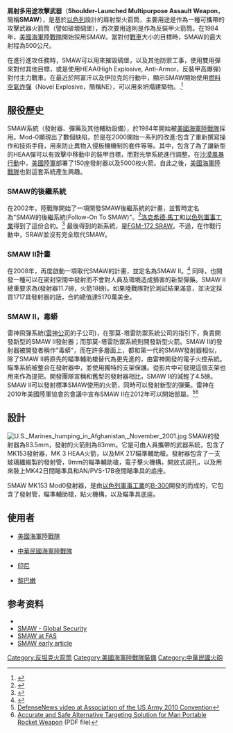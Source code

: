 {{NoteTA
|G1=Military
|G2=長度單位
|G3=Firearms
}}
{{Infobox Weapon
|name= 肩射多用途攻擊武器（'''SMAW'''）
|image= Image:Shoulder-launched Multipurpose Assault Weapon.jpg
|image_size= 300px
|caption= [[美國海軍陸戰隊|美國海軍陸戰隊]]員正在使用SMAW
|origin= {{flag|United States}}
|type= 多用途（反防禦工事、反裝甲）
<!-- Type selection -->
|is_ranged=yes
|is_explosive=yes
<!-- Service history -->
|service= 1984年—
|used_by=
|wars= [[波斯灣戰爭|波斯灣戰爭]]<br>[[阿富汗戰爭_(2001年)|阿富汗戰爭 (2001年)]]<br>[[伊拉克戰爭|伊拉克戰爭]]
<!-- Production history -->
|designer= [[以色列軍事工業|以色列軍事工業]]
|design_date=
|manufacturer= 塔雷防衛系統（Talley Defense Systems）
|unit_cost=
|production_date=
|number= 
|variants= 
<!-- General specifications -->
|weight= 7.69公斤（16.92磅）
|length= 760毫米（29.92吋）
|part_length= 
|width=
|height=
|crew= 2名
<!-- Ranged weapon specifications --> 
|cartridge= 
|caliber= 83.5毫米（火箭本體83毫米）
|action= 
|mode= 單發
|velocity= 220米／秒
|range= 500米
|max_effective_range= 500米（使用HEAA）
|feed= 後膛裝填
|sights= 覘孔（250米）、光學瞄準具（3.8×倍率）、[[夜視鏡|夜視鏡]]
<!-- Explosive specifications --> 
|diameter= 
|filling=
|filling_weight=
|detonation=
|yield=
}}
{{externalimage
|topic=SMAW
|width=
|align=right
|image1=[http://i16.photobucket.com/albums/b24/hybenamon/LAND/INFANTRY/B300%20and%20SMAW/Smaw002.jpg The first photos of the concept SMAW released by the US Navy - left side]
|image2=[http://i16.photobucket.com/albums/b24/hybenamon/LAND/INFANTRY/B300%20and%20SMAW/Smaw001.jpg The first photos of the concept SMAW released by the US Navy - right side]
|image3=[http://i16.photobucket.com/albums/b24/hybenamon/LAND/INFANTRY/B300%20and%20SMAW/SMAWSYSTEMFEATURES.jpg Major Components of the SMAW]
|image4=[http://i16.photobucket.com/albums/b24/hybenamon/LAND/INFANTRY/B300%20and%20SMAW/SMAWEARTH.jpg Effect of SMAW HEDP warhead on earthen bunker]
}}
'''肩射多用途攻擊武器'''（'''Shoulder-Launched Multipurpose Assault Weapon'''，簡稱'''SMAW'''），是基於[[以色列|以色列]]設計的肩射型火箭筒，主要用途是作為一種可攜帶的攻擊武器火箭筒（譬如破壞碉堡），而次要用途則是作為反裝甲火箭筒。在1984年，[[美國海軍陸戰隊|美國海軍陸戰隊]]開始採用SMAW。當對付[[戰車|戰車]]大小的目標時，SMAW的最大射程為500公尺。

在進行進攻任務時，SMAW可以用來摧毀碉堡，以及其他防禦工事，使用雙用彈來對付其他目標，或是使用HEAA(High Explosive, Anti-Armor，反裝甲高爆彈)對付主力戰車。在最近於阿富汗以及伊拉克的行動中，顯示SMAW開始使用[[燃料空氣炸彈|燃料空氣炸彈]]（Novel Explosive，簡稱NE），可以用來坍塌建築物。.<ref>{{Cite web |url=http://www.globalsecurity.org/military/systems/ground/smaw-ne.htm |title=GlobalSecurity.org |access-date=2011-12-13 |archive-date=2021-04-29 |archive-url=https://web.archive.org/web/20210429143448/https://www.globalsecurity.org/military/systems/ground/smaw-ne.htm |dead-url=no }}</ref>

==服役歷史==
SMAW系統（發射器、彈藥及其他輔助設備），於1984年開始被[[美國海軍陸戰隊|美國海軍陸戰隊]]採用。Mod-0顯現出了數個缺陷，於是在2000開始一系列的改進:包含了重新撰寫操作和技術手冊，用來防止異物入侵板機機制的套件等等。其中，包含了為了讓新型的HEAA彈可以有效擊中移動中的裝甲目標，而對光學系統進行調整。在[[沙漠風暴行動|沙漠風暴行動]]中，[[美國陸軍|美國陸軍]]部署了150座發射器以及5000枚火箭。自此之後，[[美國海軍陸戰隊|美國海軍陸戰隊]]也對這套系統產生興趣。

===SMAW的後繼系統===

在2002年，陸戰隊開始了一項開發SMAW後繼系統的計畫，並暫時定名為"SMAW的後繼系統(Follow-On To SMAW)"。<ref>{{cite web|url=http://www.globalsecurity.org/military/systems/ground/fots.htm|title=Follow-On To SMAW (FOTS) - Global Security|access-date=2011-12-13|archive-date=2021-04-17|archive-url=https://web.archive.org/web/20210417192007/https://www.globalsecurity.org/military/systems/ground/fots.htm|dead-url=no}}</ref>[[洛克希德·馬丁|洛克希德·馬丁]]和[[以色列軍事工業|以色列軍事工業]]得到了這份合約。<ref>{{cite web |url=http://www.lockheedmartin.com/news/press_releases/2003/LockheedMartinDevelopFollowOnShould.html |title=LOCKHEED MARTIN TO DEVELOP FOLLOW-ON TO SHOULDER-LAUNCHED MULTI-PURPOSE ASSAULT WEAPON FOR U.S. MARINE CORPS |deadurl=yes |archiveurl=https://web.archive.org/web/20111020212045/http://www.lockheedmartin.com/news/press_releases/2003/LockheedMartinDevelopFollowOnShould.html |archivedate=2011-10-20 }}</ref> 最後得到的新系統，是[[FGM-172_SRAW|FGM-172 SRAW]]。不過，在作戰行動中，SRAW並沒有完全取代SMAW。

===SMAW II計畫===

在2008年，再度啟動一項取代SMAW的計畫，並定名為SMAW II。<ref>{{cite web |url=http://www.marinecorpstimes.com/news/2010/11/marine-smaw-2-closer-to-production-110710/ |title=Redesigned SMAW II set for review |last=Lamothe |first=Dan |date=November 8, 2010 |publisher=[[Marine_Corps_Times|Marine Corps Times]] |accessdate=8 November 2010 |deadurl=yes |archiveurl=https://web.archive.org/web/20120626070022/http://www.marinecorpstimes.com/news/2010/11/marine-smaw-2-closer-to-production-110710/ |archivedate=2012年6月26日 }}</ref> 同時，也開發一種可以在密封空間中發射而不會對人員及環境造成損害的新型彈藥。SMAW II總重要求為{{convert|29.7|lb|kg}}(發射器11.7磅，火箭18磅)。如果陸戰隊對於測試結果滿意，並決定採買1717具發射器的話，合約總值達5170萬美金。

===SMAW II，毒蟒===

雷神飛彈系統([[雷神公司|雷神公司]]的子公司)，在那莫-塔雷防禦系統公司的指引下，負責開發新型的SMAW II發射器；而那莫-塔雷防禦系統則開發新型火箭。SMAW II的發射器被開發者稱作"毒蟒"，而在許多層面上，都和第一代的SMAW發射器相似，除了SMAW II將原先的瞄準輔助槍替代為更先進的，由雷神開發的電子火控系統。瞄準系統被整合在發射器中，並使用獨特的支架保護。從影片中可發現這個支架也用來作為提把。開發團隊宣稱和舊型的發射器相比，SMAW II的減輕了4.5磅。SMAW II可以發射標準SMAW使用的火箭，同時可以發射新型的彈藥。雷神在2010年美國陸軍協會的會議中宣布SMAW II在2012年可以開始部屬。<ref>[http://defensenews.com/blogs/ausa/videos/?bctid=649792755001 DefenseNews video at Association of the US Army 2010 Convention]{{Dead link}}</ref><ref>[http://proceedings.ndia.org/0610/9960.pdf Accurate and Safe Alternative Targeting Solution for Man Portable Rocket Weapon] {{Wayback|url=http://proceedings.ndia.org/0610/9960.pdf |date=20120315081947 }} (PDF file)</ref>

==設計==

[[File:U.S._Marines_humping_in_Afghanistan,_November_2001.jpg|thumb]]
SMAW的發射器為83.5mm，發射的火箭則為83mm。它是可由人員攜帶的武器系統，包含了MK153發射器，MK 3 HEAA火箭，以及MK 217瞄準輔助槍。發射器包含了一支玻璃纖維製的發射管，9mm的瞄準輔助槍，電子擊火機構，開放式覘孔，以及用來裝上MK42日間瞄準具和AN/PVS-17B夜間瞄準具的底座。

SMAW MK153 Mod0發射器，是由[[以色列軍事工業|以色列軍事工業]]的[[B-300|B-300]]開發的而成的，它包含了發射管，瞄準輔助槍，點火機構，以及瞄準具底座。

==使用者==
* {{flagicon|United States}} [[美國海軍陸戰隊|美國海軍陸戰隊]]
* {{flagicon|ROC}} [[中華民國海軍陸戰隊|中華民國海軍陸戰隊]]
* {{flagicon|Indonesia}} [[印尼|印尼]]
* {{flagicon|Lebanon}} [[黎巴嫩|黎巴嫩]]

==参考资料==
{{reflist}}
{{refbegin}}
* {{Marine Corps|url=http://www.hqmc.usmc.mil/factfile.nsf/0/57c7ea3d1a309a1d8525628100779b0c?OpenDocument}}
* [http://www.globalsecurity.org/military/systems/ground/smaw.htm SMAW - Global Security] {{Wayback|url=http://www.globalsecurity.org/military/systems/ground/smaw.htm |date=20210417190209 }}
* [http://www.fas.org/man/dod-101/sys/land/smaw.htm SMAW at FAS] {{Wayback|url=http://www.fas.org/man/dod-101/sys/land/smaw.htm |date=20210415215558 }}
* [http://www.armyrecognition.com/forum/viewtopic.php?t=521 SMAW early article] {{Wayback|url=http://www.armyrecognition.com/forum/viewtopic.php?t=521 |date=20170131191426 }}
{{refend}}

{{ModernUSInfWeaponsNav}}

{{DEFAULTSORT:Shoulder-Launched Multipurpose Assault Weapon}}

[[Category:反坦克火箭筒|Category:反坦克火箭筒]]
[[Category:美國海軍陸戰隊裝備|Category:美國海軍陸戰隊裝備]]
[[Category:中華民國火砲|Category:中華民國火砲]]
